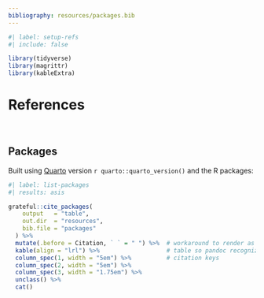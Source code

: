 ```yaml
---
bibliography: resources/packages.bib
---
```


```r
#| label: setup-refs
#| include: false

library(tidyverse)
library(magrittr)
library(kableExtra)
```

# References

::: {#refs}

:::

<br>

## Packages

Built using [Quarto](https://quarto.org/) version `r quarto::quarto_version()` and the R packages:

```r
#| label: list-packages
#| results: asis

grateful::cite_packages(
    output   = "table",
    out.dir  = "resources",
    bib.file = "packages"
  ) %>%
  mutate(.before = Citation, ` ` = " ") %>%  # workaround to render as markdown
  kable(align = "lrl") %>%                   # table so pandoc recognizes
  column_spec(1, width = "5em") %>%          # citation keys
  column_spec(2, width = "5em") %>%
  column_spec(3, width = "1.75em") %>%
  unclass() %>%
  cat()
```

